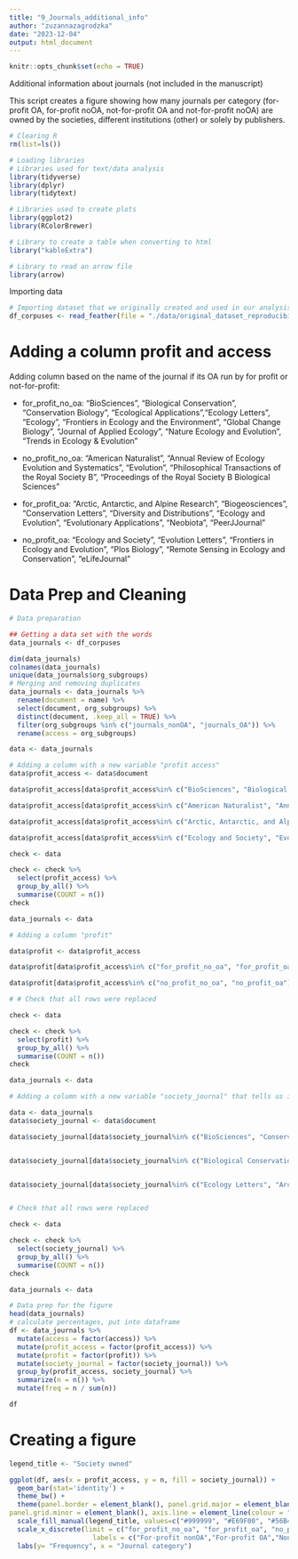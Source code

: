 ```yaml
---
title: "9_Journals_additional_info"
author: "zuzannazagrodzka"
date: "2023-12-04"
output: html_document
---
```


```r
knitr::opts_chunk$set(echo = TRUE)
```


Additional information about journals (not included in the manuscript)

This script creates a figure showing how many journals per category (for-profit OA, for-profit noOA, not-for-profit OA and not-for-profit noOA) are owned by the societies, different institutions (other) or solely by publishers.


```r
# Clearing R
rm(list=ls())

# Loading libraries
# Libraries used for text/data analysis
library(tidyverse) 
library(dplyr)
library(tidytext)

# Libraries used to create plots
library(ggplot2)
library(RColorBrewer)

# Library to create a table when converting to html
library("kableExtra") 

# Library to read an arrow file
library(arrow)

```


Importing data

```r
# Importing dataset that we originally created and used in our analysis
df_corpuses <- read_feather(file = "./data/original_dataset_reproducibility_check/original_cleaned_data.arrow")

```

# Adding a column profit and access

Adding column based on the name of the journal if its OA run by for profit or not-for-profit: 

- for_profit_no_oa:
"BioSciences", "Biological Conservation", "Conservation Biology", "Ecological Applications","Ecology Letters", "Ecology", "Frontiers in Ecology and the Environment", "Global Change Biology", "Journal of Applied Ecology", "Nature Ecology and Evolution", "Trends in Ecology & Evolution"

- no_profit_no_oa:
"American Naturalist", "Annual Review of Ecology Evolution and Systematics", "Evolution", "Philosophical Transactions of the Royal Society B", "Proceedings of the Royal Society B Biological Sciences"

- for_profit_oa:
"Arctic, Antarctic, and Alpine Research", "Biogeosciences", "Conservation Letters", "Diversity and Distributions", "Ecology and Evolution", "Evolutionary Applications", "Neobiota", "PeerJJournal"

- no_profit_oa:
"Ecology and Society", "Evolution Letters", "Frontiers in Ecology and Evolution", "Plos Biology", "Remote Sensing in Ecology and Conservation", "eLifeJournal"



# Data Prep and Cleaning

``` r
# Data preparation

## Getting a data set with the words
data_journals <- df_corpuses

dim(data_journals)
colnames(data_journals)
unique(data_journals$org_subgroups)
# Merging and removing duplicates
data_journals <- data_journals %>% 
  rename(document = name) %>% 
  select(document, org_subgroups) %>% 
  distinct(document, .keep_all = TRUE) %>% 
  filter(org_subgroups %in% c("journals_nonOA", "journals_OA")) %>% 
  rename(access = org_subgroups)

data <- data_journals

# Adding a column with a new variable "profit access"
data$profit_access <- data$document

data$profit_access[data$profit_access%in% c("BioSciences", "Biological Conservation", "Conservation Biology", "Ecological Applications","Ecology Letters", "Ecology", "Frontiers in Ecology and the Environment", "Global Change Biology", "Journal of Applied Ecology", "Nature Ecology and Evolution", "Trends in Ecology & Evolution")] <- "for_profit_no_oa"

data$profit_access[data$profit_access%in% c("American Naturalist", "Annual Review of Ecology Evolution and Systematics", "Evolution", "Philosophical Transactions of the Royal Society B", "Proceedings of the Royal Society B Biological Sciences")] <- "no_profit_no_oa"

data$profit_access[data$profit_access%in% c("Arctic, Antarctic, and Alpine Research", "Biogeosciences", "Conservation Letters", "Diversity and Distributions", "Ecology and Evolution", "Evolutionary Applications", "Neobiota", "PeerJJournal")] <- "for_profit_oa"

data$profit_access[data$profit_access%in% c("Ecology and Society", "Evolution Letters", "Frontiers in Ecology and Evolution", "Plos Biology", "Remote Sensing in Ecology and Conservation", "eLifeJournal")] <- "no_profit_oa"

check <- data

check <- check %>%
  select(profit_access) %>%
  group_by_all() %>%
  summarise(COUNT = n())
check

data_journals <- data

# Adding a column "profit"

data$profit <- data$profit_access

data$profit[data$profit_access%in% c("for_profit_no_oa", "for_profit_oa")] <- "profit"

data$profit[data$profit_access%in% c("no_profit_no_oa", "no_profit_oa")] <- "no_profit"

# # Check that all rows were replaced

check <- data

check <- check %>%
  select(profit) %>%
  group_by_all() %>%
  summarise(COUNT = n())
check

data_journals <- data


```

```r
# Adding a column with a new variable "society_journal" that tells us if the journal is run by societies/other organisations or just by publisher

data <- data_journals
data$society_journal <- data$document

data$society_journal[data$society_journal%in% c("BioSciences", "Conservation Biology", "Ecological Applications", "Ecology", "Frontiers in Ecology and the Environment", "Journal of Applied Ecology", "American Naturalist", "Evolution", "Philosophical Transactions of the Royal Society B", "Proceedings of the Royal Society B Biological Sciences", "Conservation Letters", "Ecology and Evolution", "Evolution Letters", "Remote Sensing in Ecology and Conservation")] <- "yes"


data$society_journal[data$society_journal%in% c("Biological Conservation", "Global Change Biology", "Nature Ecology and Evolution", "Trends in Ecology & Evolution", "Annual Review of Ecology Evolution and Systematics", "Diversity and Distributions", "Evolutionary Applications", "PeerJJournal", "Ecology and Society", "Frontiers in Ecology and Evolution", "Plos Biology", "eLifeJournal")] <- "no"


data$society_journal[data$society_journal%in% c("Ecology Letters", "Arctic, Antarctic, and Alpine Research", "Biogeosciences", "Neobiota")] <- "other"


# Check that all rows were replaced

check <- data

check <- check %>%
  select(society_journal) %>%
  group_by_all() %>%
  summarise(COUNT = n())
check

data_journals <- data

```


```r
# Data prep for the figure
head(data_journals)
# calculate percentages, put into dataframe
df <- data_journals %>%
  mutate(access = factor(access)) %>% 
  mutate(profit_access = factor(profit_access)) %>%
  mutate(profit = factor(profit)) %>%
  mutate(society_journal = factor(society_journal)) %>%
  group_by(profit_access, society_journal) %>%
  summarize(n = n()) %>%
  mutate(freq = n / sum(n))

df
```


# Creating a figure


```r

legend_title <- "Society owned"

ggplot(df, aes(x = profit_access, y = n, fill = society_journal)) +
  geom_bar(stat='identity') +
  theme_bw() +
  theme(panel.border = element_blank(), panel.grid.major = element_blank(),
panel.grid.minor = element_blank(), axis.line = element_line(colour = "black")) +
  scale_fill_manual(legend_title, values=c("#999999", "#E69F00", "#56B4E9")) + #no, other, yes
  scale_x_discrete(limit = c("for_profit_no_oa", "for_profit_oa", "no_profit_no_oa", "no_profit_oa"),
                     labels = c("For-profit nonOA","For-profit OA","Non-profit nonOA", "Non-profit OA")) +
  labs(y= "Frequency", x = "Journal category")
  
```



